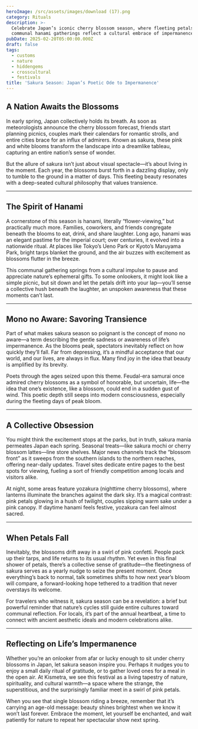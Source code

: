 ```yaml
---
heroImage: /src/assets/images/download (17).png
category: Rituals
description: >-
  Celebrate Japan’s iconic cherry blossom season, where fleeting petals and
  communal hanami gatherings reflect a cultural embrace of impermanence.
pubDate: 2025-02-20T05:00:00.000Z
draft: false
tags:
  - customs
  - nature
  - hiddengems
  - crosscultural
  - festivals
title: 'Sakura Season: Japan’s Poetic Ode to Impermanence'
---
```


## A Nation Awaits the Blossoms

In early spring, Japan collectively holds its breath. As soon as meteorologists announce the cherry blossom forecast, friends start planning picnics, couples mark their calendars for romantic strolls, and entire cities brace for an influx of admirers. Known as sakura, these pink and white blooms transform the landscape into a dreamlike tableau, capturing an entire nation’s sense of wonder.

But the allure of sakura isn’t just about visual spectacle—it’s about living in the moment. Each year, the blossoms burst forth in a dazzling display, only to tumble to the ground in a matter of days. This fleeting beauty resonates with a deep-seated cultural philosophy that values transience.

---

## The Spirit of Hanami

A cornerstone of this season is hanami, literally “flower-viewing,” but practically much more. Families, coworkers, and friends congregate beneath the blooms to eat, drink, and share laughter. Long ago, hanami was an elegant pastime for the imperial court; over centuries, it evolved into a nationwide ritual. At places like Tokyo’s Ueno Park or Kyoto’s Maruyama Park, bright tarps blanket the ground, and the air buzzes with excitement as blossoms flutter in the breeze.

This communal gathering springs from a cultural impulse to pause and appreciate nature’s ephemeral gifts. To some onlookers, it might look like a simple picnic, but sit down and let the petals drift into your lap—you’ll sense a collective hush beneath the laughter, an unspoken awareness that these moments can’t last.

---

## Mono no Aware: Savoring Transience

Part of what makes sakura season so poignant is the concept of mono no aware—a term describing the gentle sadness or awareness of life’s impermanence. As the blooms peak, spectators inevitably reflect on how quickly they’ll fall. Far from depressing, it’s a mindful acceptance that our world, and our lives, are always in flux. Many find joy in the idea that beauty is amplified by its brevity.

Poets through the ages seized upon this theme. Feudal-era samurai once admired cherry blossoms as a symbol of honorable, but uncertain, life—the idea that one’s existence, like a blossom, could end in a sudden gust of wind. This poetic depth still seeps into modern consciousness, especially during the fleeting days of peak bloom.

---

## A Collective Obsession

You might think the excitement stops at the parks, but in truth, sakura mania permeates Japan each spring. Seasonal treats—like sakura mochi or cherry blossom lattes—line store shelves. Major news channels track the “blossom front” as it sweeps from the southern islands to the northern reaches, offering near-daily updates. Travel sites dedicate entire pages to the best spots for viewing, fueling a sort of friendly competition among locals and visitors alike.

At night, some areas feature yozakura (nighttime cherry blossoms), where lanterns illuminate the branches against the dark sky. It’s a magical contrast: pink petals glowing in a hush of twilight, couples sipping warm sake under a pink canopy. If daytime hanami feels festive, yozakura can feel almost sacred.

---

## When Petals Fall

Inevitably, the blossoms drift away in a swirl of pink confetti. People pack up their tarps, and life returns to its usual rhythm. Yet even in this final shower of petals, there’s a collective sense of gratitude—the fleetingness of sakura serves as a yearly nudge to seize the present moment. Once everything’s back to normal, talk sometimes shifts to how next year’s bloom will compare, a forward-looking hope tethered to a tradition that never overstays its welcome.

For travelers who witness it, sakura season can be a revelation: a brief but powerful reminder that nature’s cycles still guide entire cultures toward communal reflection. For locals, it’s part of the annual heartbeat, a time to connect with ancient aesthetic ideals and modern celebrations alike.

---

## Reflecting on Life’s Impermanence

Whether you’re an onlooker from afar or lucky enough to sit under cherry blossoms in Japan, let sakura season inspire you. Perhaps it nudges you to enjoy a small daily ritual of gratitude, or to gather loved ones for a meal in the open air. At Kismetra, we see this festival as a living tapestry of nature, spirituality, and cultural warmth—a space where the strange, the superstitious, and the surprisingly familiar meet in a swirl of pink petals.

When you see that single blossom riding a breeze, remember that it’s carrying an age-old message: beauty shines brightest when we know it won’t last forever. Embrace the moment, let yourself be enchanted, and wait patiently for nature to repeat her spectacular show next spring.
